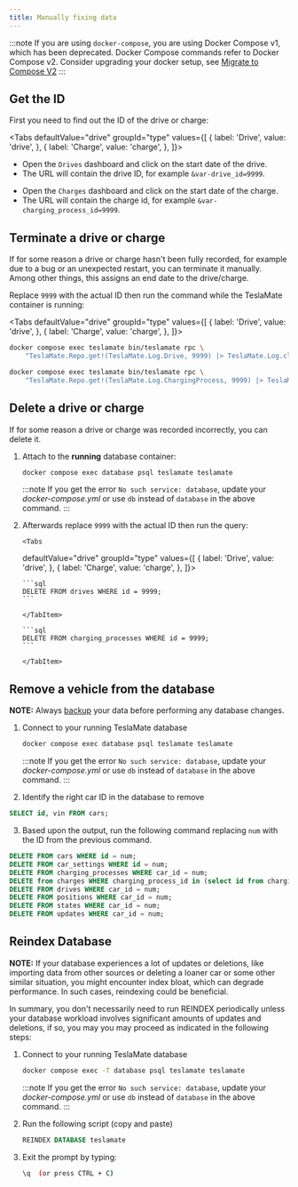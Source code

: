 ```yaml
---
title: Manually fixing data
---
```


:::note
If you are using `docker-compose`, you are using Docker Compose v1, which has been deprecated. Docker Compose commands refer to Docker Compose v2. Consider upgrading your docker setup, see [Migrate to Compose V2](https://docs.docker.com/compose/migrate/)
:::

## Get the ID

First you need to find out the ID of the drive or charge:


<Tabs
defaultValue="drive"
groupId="type"
values={[
    { label: 'Drive', value: 'drive', },
    { label: 'Charge', value: 'charge', },
]}>
<TabItem value="drive">

- Open the `Drives` dashboard and click on the start date of the drive.
- The URL will contain the drive ID, for example `&var-drive_id=9999`.

</TabItem>
<TabItem value="charge">

- Open the `Charges` dashboard and click on the start date of the charge.
- The URL will contain the charge id, for example `&var-charging_process_id=9999`.

</TabItem>
</Tabs>

## Terminate a drive or charge

If for some reason a drive or charge hasn't been fully recorded, for example due to a bug or an unexpected restart, you can terminate it manually. Among other things, this assigns an end date to the drive/charge.

Replace `9999` with the actual ID then run the command while the TeslaMate container is running:

<Tabs
defaultValue="drive"
groupId="type"
values={[
    { label: 'Drive', value: 'drive', },
    { label: 'Charge', value: 'charge', },
]}>
<TabItem value="drive">

```bash
docker compose exec teslamate bin/teslamate rpc \
    "TeslaMate.Repo.get!(TeslaMate.Log.Drive, 9999) |> TeslaMate.Log.close_drive()"
```

</TabItem>
<TabItem value="charge">

```bash
docker compose exec teslamate bin/teslamate rpc \
    "TeslaMate.Repo.get!(TeslaMate.Log.ChargingProcess, 9999) |> TeslaMate.Log.complete_charging_process()"
```

</TabItem>
</Tabs>

## Delete a drive or charge

If for some reason a drive or charge was recorded incorrectly, you can delete it.

1.  Attach to the **running** database container:

    ```bash
    docker compose exec database psql teslamate teslamate
    ```

    :::note
    If you get the error `No such service: database`, update your _docker-compose.yml_ or use `db` instead of `database` in the above command.
    :::

2.  Afterwards replace `9999` with the actual ID then run the query:

        <Tabs

    defaultValue="drive"
    groupId="type"
    values={[
    { label: 'Drive', value: 'drive', },
    { label: 'Charge', value: 'charge', },
    ]}>

    <TabItem value="drive">

        ```sql
        DELETE FROM drives WHERE id = 9999;
        ```

        </TabItem>

    <TabItem value="charge">

        ```sql
        DELETE FROM charging_processes WHERE id = 9999;
        ```

        </TabItem>

    </Tabs>

## Remove a vehicle from the database

**NOTE:** Always [backup](https://docs.teslamate.org/docs/maintenance/backup_restore "backup") your data before performing any database changes.

1. Connect to your running TeslaMate database

   ```bash
   docker compose exec database psql teslamate teslamate
   ```

   :::note
   If you get the error `No such service: database`, update your _docker-compose.yml_ or use `db` instead of `database` in the above command.
   :::

2. Identify the right car ID in the database to remove

```sql
SELECT id, vin FROM cars;
```

3. Based upon the output, run the following command replacing `num` with the ID from the previous command.

```sql
DELETE FROM cars WHERE id = num;
DELETE FROM car_settings WHERE id = num;
DELETE FROM charging_processes WHERE car_id = num;
DELETE from charges WHERE charging_process_id in (select id from charging_processes where car_id = num);
DELETE FROM drives WHERE car_id = num;
DELETE FROM positions WHERE car_id = num;
DELETE FROM states WHERE car_id = num;
DELETE FROM updates WHERE car_id = num;
```

## Reindex Database

**NOTE:** If your database experiences a lot of updates or deletions, like importing data from other sources or deleting a loaner car or some other similar situation, you might encounter index bloat, which can degrade performance. In such cases, reindexing could be beneficial.

In summary, you don't necessarily need to run REINDEX periodically unless your database workload involves significant amounts of updates and deletions, if so, you may you may proceed as indicated in the following steps:

1. Connect to your running TeslaMate database

   ```bash
   docker compose exec -T database psql teslamate teslamate
   ```

   :::note
   If you get the error `No such service: database`, update your _docker-compose.yml_ or use `db` instead of `database` in the above command.
   :::

2. Run the following script (copy and paste)

   ```sql
   REINDEX DATABASE teslamate
   ```

3. Exit the prompt by typing:

   ```bash
   \q  (or press CTRL + C)
   ```